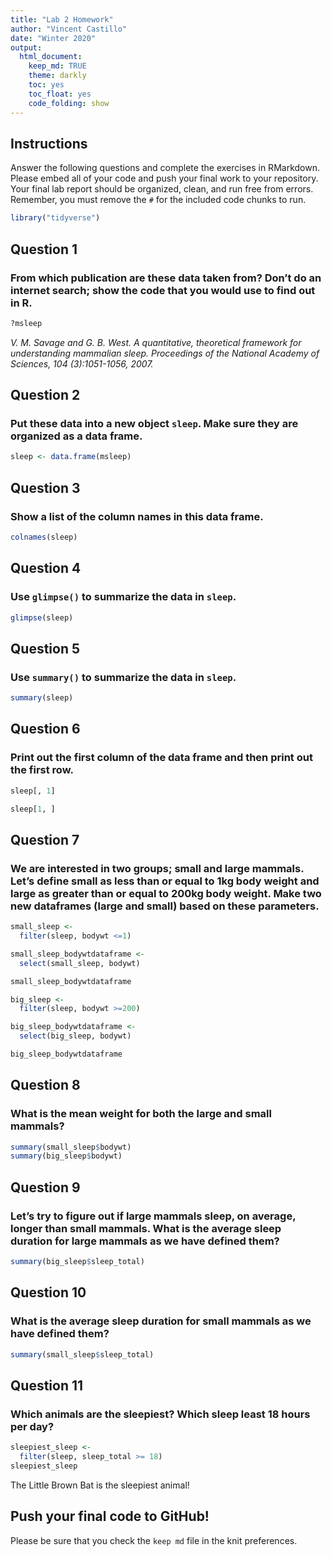 ```yaml
---
title: "Lab 2 Homework"
author: "Vincent Castillo"
date: "Winter 2020"
output:
  html_document:
    keep_md: TRUE
    theme: darkly
    toc: yes
    toc_float: yes
    code_folding: show 
---
```


## Instructions
Answer the following questions and complete the exercises in RMarkdown. Please embed all of your code and push your final work to your repository. Your final lab report should be organized, clean, and run free from errors. Remember, you must remove the `#` for the included code chunks to run.  

```r
library("tidyverse")
```

## Question 1
### From which publication are these data taken from? Don't do an internet search; show the code that you would use to find out in R. 
```r
?msleep
```
_V. M. Savage and G. B. West. A quantitative, theoretical framework for understanding mammalian sleep. Proceedings of the National Academy of Sciences, 104 (3):1051-1056, 2007._

## Question 2  
### Put these data into a new object `sleep`. Make sure they are organized as a data frame.  
```r
sleep <- data.frame(msleep)
```

## Question 3  
### Show a list of the column names in this data frame.  
```r
colnames(sleep)
```

## Question 4  
### Use `glimpse()` to summarize the data in `sleep`.  
```r
glimpse(sleep)
```

## Question 5  
### Use `summary()` to summarize the data in `sleep`.  
```r
summary(sleep)
```

## Question 6  
### Print out the first column of the data frame and then print out the first row.  
```r
sleep[, 1]
```

```r
sleep[1, ]
```

## Question 7  
### We are interested in two groups; small and large mammals. Let's define small as less than or equal to 1kg body weight and large as greater than or equal to 200kg body weight. Make two new dataframes (large and small) based on these parameters.  
```r
small_sleep <- 
  filter(sleep, bodywt <=1)

small_sleep_bodywtdataframe <- 
  select(small_sleep, bodywt)

small_sleep_bodywtdataframe
```

```r
big_sleep <- 
  filter(sleep, bodywt >=200)

big_sleep_bodywtdataframe <- 
  select(big_sleep, bodywt)

big_sleep_bodywtdataframe
```

## Question 8  
### What is the mean weight for both the large and small mammals?  
```r
summary(small_sleep$bodywt)
summary(big_sleep$bodywt)
```

## Question 9  
### Let's try to figure out if large mammals sleep, on average, longer than small mammals. What is the average sleep duration for large mammals as we have defined them?  
```r
summary(big_sleep$sleep_total)
```

## Question 10  
### What is the average sleep duration for small mammals as we have defined them?  
```r
summary(small_sleep$sleep_total) 
```

## Question 11  
### Which animals are the sleepiest? Which sleep least 18 hours per day?  
```r
sleepiest_sleep <- 
  filter(sleep, sleep_total >= 18)
sleepiest_sleep
```
The Little Brown Bat is the sleepiest animal!  

## Push your final code to GitHub!
Please be sure that you check the `keep md` file in the knit preferences.  